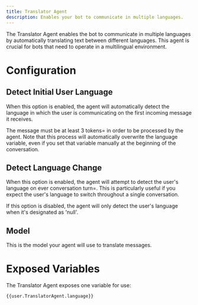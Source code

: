 ```yaml
---
title: Translator Agent
description: Enables your bot to communicate in multiple languages.
---
```


The Translator Agent enables the bot to communicate in multiple languages by automatically translating text between different languages. This agent is crucial for bots that need to operate in a multilingual environment.

# Configuration

## Detect Initial User Language

When this option is enabled, the agent will automatically detect the language in which the user is communicating on the first incoming message it receives.

The message must be at least 3 tokens= in order to be processed by the agent. Note that this process will automatically overwrite the language variable, even if you set that variable manually at the beginning of the conversation.

## Detect Language Change

When this option is enabled, the agent will attempt to detect the user's language on ever conversation turn=. This is particularly useful if you expect the user's language to switch throughout a single conversation.

If this option is disabled, the agent will only detect the user's language when it's designated as 'null'.

## Model

This is the model your agent will use to translate messages.

# Exposed Variables

The Translator Agent exposes one variable for use:

```
{{user.TranslatorAgent.language}}
```
